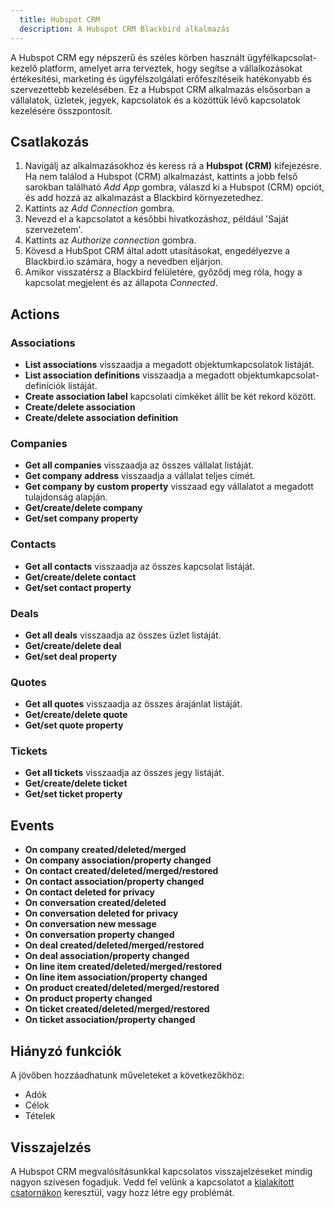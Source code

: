 ```yaml
---
  title: Hubspot CRM
  description: A Hubspot CRM Blackbird alkalmazás
---
```


<LinkCard title="Megtekintés Githubon" target="_blank" href="https://github.com/bb-io/HubspotCRM" icon="github" />

A Hubspot CRM egy népszerű és széles körben használt ügyfélkapcsolat-kezelő platform, amelyet arra terveztek, hogy segítse a vállalkozásokat értékesítési, marketing és ügyfélszolgálati erőfeszítéseik hatékonyabb és szervezettebb kezelésében. Ez a Hubspot CRM alkalmazás elsősorban a vállalatok, üzletek, jegyek, kapcsolatok és a közöttük lévő kapcsolatok kezelésére összpontosít.

## Csatlakozás
1. Navigálj az alkalmazásokhoz és keress rá a **Hubspot (CRM)** kifejezésre. Ha nem találod a Hubspot (CRM) alkalmazást, kattints a jobb felső sarokban található _Add App_ gombra, válaszd ki a Hubspot (CRM) opciót, és add hozzá az alkalmazást a Blackbird környezetedhez.
2. Kattints az _Add Connection_ gombra.
3. Nevezd el a kapcsolatot a későbbi hivatkozáshoz, például 'Saját szervezetem'.
4. Kattints az _Authorize connection_ gombra.
5. Kövesd a HubSpot CRM által adott utasításokat, engedélyezve a Blackbird.io számára, hogy a nevedben eljárjon.
6. Amikor visszatérsz a Blackbird felületére, győződj meg róla, hogy a kapcsolat megjelent és az állapota _Connected_.

## Actions

### Associations

-   **List associations** visszaadja a megadott objektumkapcsolatok listáját.
-   **List association definitions** visszaadja a megadott objektumkapcsolat-definíciók listáját.
-   **Create association label** kapcsolati címkéket állít be két rekord között.
-   **Create/delete association**
-   **Create/delete association definition**

### Companies

-  **Get all companies** visszaadja az összes vállalat listáját.
-  **Get company address** visszaadja a vállalat teljes címét.
-  **Get company by custom property** visszaad egy vállalatot a megadott tulajdonság alapján.
-  **Get/create/delete company**
-  **Get/set company property**

### Contacts

-  **Get all contacts** visszaadja az összes kapcsolat listáját.
-  **Get/create/delete contact**
-  **Get/set contact property**

### Deals 

-  **Get all deals** visszaadja az összes üzlet listáját.
-  **Get/create/delete deal**
-  **Get/set deal property**

### Quotes

-  **Get all quotes** visszaadja az összes árajánlat listáját.
-  **Get/create/delete quote**
-  **Get/set quote property**

### Tickets

-  **Get all tickets** visszaadja az összes jegy listáját.
-  **Get/create/delete ticket**
-  **Get/set ticket property**

## Events

-   **On company created/deleted/merged**
-   **On company association/property changed**
-   **On contact created/deleted/merged/restored**
-   **On contact association/property changed**
-   **On contact deleted for privacy**
-   **On conversation created/deleted**
-   **On conversation deleted for privacy**
-   **On conversation new message**
-   **On conversation property changed**
-   **On deal created/deleted/merged/restored**
-   **On deal association/property changed**
-   **On line item created/deleted/merged/restored**
-   **On line item association/property changed**
-   **On product created/deleted/merged/restored**
-   **On product property changed**
-   **On ticket created/deleted/merged/restored**
-   **On ticket association/property changed**

## Hiányzó funkciók

A jövőben hozzáadhatunk műveleteket a következőkhöz:

-   Adók
-   Célok
-   Tételek

## Visszajelzés

A Hubspot CRM megvalósításunkkal kapcsolatos visszajelzéseket mindig nagyon szívesen fogadjuk. Vedd fel velünk a kapcsolatot a [kialakított csatornákon](https://www.blackbird.io/) keresztül, vagy hozz létre egy problémát.
